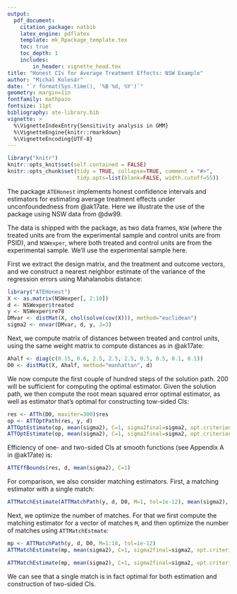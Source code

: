 ```yaml
---
output:
  pdf_document:
    citation_package: natbib
    latex_engine: pdflatex
    template: mk_Rpackage_template.tex
    toc: true
    toc_depth: 1
    includes:
        in_header: vignette_head.tex
title: "Honest CIs for Average Treatment Effects: NSW Example"
author: "Michal Kolesár"
date: "`r format(Sys.time(), '%B %d, %Y')`"
geometry: margin=1in
fontfamily: mathpazo
fontsize: 11pt
bibliography: ate-library.bib
vignette: >
  %\VignetteIndexEntry{Sensitivity analysis in GMM}
  %\VignetteEngine{knitr::rmarkdown}
  %\VignetteEncoding{UTF-8}
---
```


```r
library("knitr")
knitr::opts_knit$set(self.contained = FALSE)
knitr::opts_chunk$set(tidy = TRUE, collapse=TRUE, comment = "#>",
                      tidy.opts=list(blank=FALSE, width.cutoff=55))
```

The package `ATEHonest` implements honest confidence intervals and estimators
for estimating average treatment effects under unconfoundedness from @ak17ate.
Here we illustrate the use of the package using NSW data from @dw99.

The data is shipped with the package, as two data frames, `NSW` (where the
treated units are from the experimental sample and control units are from PSID),
and `NSWexper`, where both treated and control units are from the experimental
sample. We'll use the experimental sample here.

First we extract the design matrix, and the treatment and outcome vectors, and
we construct a nearest neighbor estimate of the variance of the regression
errors using Mahalanobis distance:

```r
library("ATEHonest")
X <- as.matrix(NSWexper[, 2:10])
d <- NSWexper$treated
y <- NSWexper$re78
DMvar <- distMat(X, chol(solve(cov(X))), method="euclidean")
sigma2 <- nnvar(DMvar, d, y, J=3)
```

Next, we compute matrix of distances between treated and control units, using
the same weight matrix to compute distances as in @ak17ate:
```r
Ahalf <- diag(c(0.15, 0.6, 2.5, 2.5, 2.5, 0.5, 0.5, 0.1, 0.1))
D0 <- distMat(X, Ahalf, method="manhattan", d)
```

We now compute the first couple of hundred steps of the solution path. 200 will
be sufficient for computing the optimal estimator. Given the solution path, we
then compute the root mean squared error optimal estimator, as well as estimator
that's optimal for constructing tow-sided CIs:

```r
res <- ATTh(D0, maxiter=300)$res
op <- ATTOptPath(res, y, d)
ATTOptEstimate(op, mean(sigma2), C=1, sigma2final=sigma2, opt.criterion="RMSE")
ATTOptEstimate(op, mean(sigma2), C=1, sigma2final=sigma2, opt.criterion="FLCI")
```

Efficiency of one- and two-sided CIs at smooth functions (see Appendix A in @ak17ate) is:
```r
ATTEffBounds(res, d, mean(sigma2), C=1)
```

For comparison, we also consider matching estimators. First, a matching
estimator with a single match:

```r
ATTMatchEstimate(ATTMatchPath(y, d, D0, M=1, tol=1e-12), mean(sigma2), C=1, sigma2final=sigma2)
```

Next, we optimize the number of matches. For that we first compute the matching
estimator for a vector of matches `M`, and then optimize the number of matches
using `ATTMatchEstmate`:

```r
mp <- ATTMatchPath(y, d, D0, M=1:10, tol=1e-12)
ATTMatchEstimate(mp, mean(sigma2), C=1, sigma2final=sigma2, opt.criterion="FLCI")

ATTMatchEstimate(mp, mean(sigma2), C=1, sigma2final=sigma2, opt.criterion="RMSE")
```
We can see that a single match is in fact optimal for both estimation and construction of two-sided CIs.
